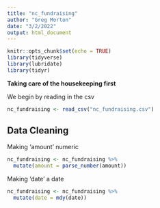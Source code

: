 ```yaml
---
title: "nc_fundraising"
author: "Greg Morton"
date: "3/2/2022"
output: html_document
---
```


```r
knitr::opts_chunk$set(echo = TRUE)
library(tidyverse)
library(lubridate)
library(tidyr)

```

**Taking care of the housekeeping first**

We begin by reading in the csv 


```r
nc_fundraising <- read_csv("nc_fundraising.csv")
```

## Data Cleaning

Making 'amount' numeric

```r
nc_fundraising <- nc_fundraising %>%
  mutate(amount = parse_number(amount))
```

Making 'date' a date
```r
nc_fundraising <- nc_fundraising %>%
  mutate(date = mdy(date)) 

```

